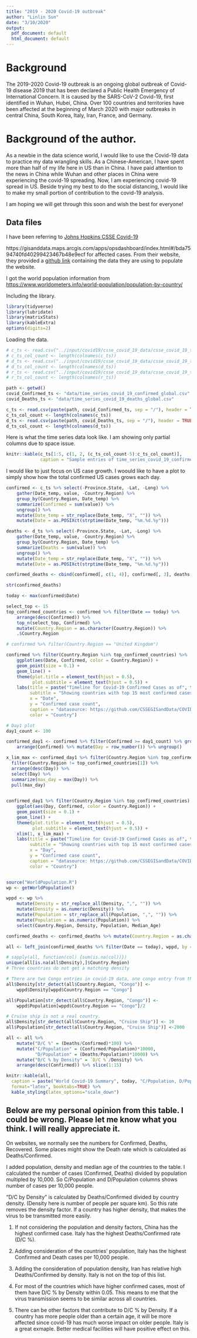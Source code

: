 ```yaml
---
title: "2019 - 2020 Covid-19 outbreak"
author: "Linlin Sun"
date: "3/10/2020"
output:
  pdf_document: default
  html_document: default
---
```


# Background

The 2019-2020 Covid-19 outbreak is an ongoing global outbreak of Covid-19 disease 2019 that has been declared a Public Health Emergency of International Concern. It is caused by the SARS-CoV-2 Covid-19, first identified in Wuhan, Hubei, China. Over 100 countries and territories have been affected at the beginning of March 2020 with major outbreaks in central China, South Korea, Italy, Iran, France, and Germany. 

# Background of the author. 
As a newbie in the data science world, I would like to use the Covid-19 data to practice my data wrangling skills. 
As a Chinese-American, I have spent more than half of my life here in US than in China. I have paid attention to the news in China while Wuhan and other places in China were experiencing the covid-19 spreading. Now, I am experiencing covid-19 spread in US. Beside trying my best to do the social distancing, I would like to make my small portion of contribution to the covid-19 analysis. 

I am hoping we will get through this soon and wish the best for everyone!

## Data files

I have been referring to [Johns Hopkins CSSE Covid-19](
https://gisanddata.maps.arcgis.com/apps/opsdashboard/index.html#/bda7594740fd40299423467b48e9ecf)

https://gisanddata.maps.arcgis.com/apps/opsdashboard/index.html#/bda7594740fd40299423467b48e9ecf 
for affected cases. From their website, they provided a [github link](https://github.com/CSSEGISandData/COVID-19/tree/master/csse_covid_19_data/csse_covid_19_time_series) containing the data they are using to populate the website. 

I got the world population information from [https://www.worldometers.info/world-population/population-by-country/](
https://www.worldometers.info/world-population/population-by-country/)

Including the library. 

```r
library(tidyverse)
library(lubridate)
library(matrixStats)
library(kableExtra)
options(digits=2)
```

Loading the data. 

```r
# c_ts <- read.csv("../input/covid19/csse_covid_19_data/csse_covid_19_time_series/time_series_19-covid-Confirmed.csv", header = TRUE)
# c_ts_col_count <- length(colnames(c_ts))
# d_ts <- read.csv("../input/covid19/csse_covid_19_data/csse_covid_19_time_series/time_series_19-covid-Deaths.csv", header = TRUE)
# d_ts_col_count <- length(colnames(d_ts))
# r_ts <- read.csv("../input/covid19/csse_covid_19_data/csse_covid_19_time_series/time_series_19-covid-Recovered.csv", header = TRUE)
# r_ts_col_count <- length(colnames(r_ts))

```

```r
path <- getwd()
covid_Confirmed_ts <- "data/time_series_covid_19_confirmed_global.csv"
covid_Deaths_ts <- "data/time_series_covid_19_deaths_global.csv"

c_ts <- read.csv(paste(path, covid_Confirmed_ts, sep = "/"), header = TRUE)
c_ts_col_count <- length(colnames(c_ts))
d_ts <- read.csv(paste(path, covid_Deaths_ts, sep = "/"), header = TRUE)
d_ts_col_count <- length(colnames(d_ts))
```


Here is what the time series data look like. I am showing only partial columns due to space issue. 

```r
knitr::kable(c_ts[1:5, c(1, 2, (c_ts_col_count-5):c_ts_col_count)], 
             caption = "Sample entries of time_series_covid_19_confirmed_global.csv")
```

I would like to just focus on US case growth. I woould like to have a plot to simply show how the total confirmed US cases grows each day. 



```r
confirmed <- c_ts %>% select(-Province.State, -Lat, -Long) %>%
    gather(Date_temp, value, -Country.Region) %>%
    group_by(Country.Region, Date_temp) %>%
    summarize(Confirmed = sum(value)) %>%
    ungroup() %>%
    mutate(Date_temp = str_replace(Date_temp, "X", "")) %>%
    mutate(Date = as.POSIXct(strptime(Date_temp, "%m.%d.%y")))

deaths <- d_ts %>% select(-Province.State, -Lat, -Long) %>%
    gather(Date_temp, value, -Country.Region) %>%
    group_by(Country.Region, Date_temp) %>%
    summarize(Deaths = sum(value)) %>%
    ungroup() %>%
    mutate(Date_temp = str_replace(Date_temp, "X", "")) %>%
    mutate(Date = as.POSIXct(strptime(Date_temp, "%m.%d.%y")))

confirmed_deaths <- cbind(confirmed[, c(1, 4)], confirmed[, 3], deaths[3])

str(confirmed_deaths)

today <- max(confirmed$Date)

```

```r
select_top <- 15
top_confirmed_countries <- confirmed %>% filter(Date == today) %>% 
    arrange(desc(Confirmed)) %>% 
    top_n(select_top, Confirmed) %>% 
    mutate(Country.Region = as.character(Country.Region)) %>% 
    .$Country.Region

# confirmed %>% filter(Country.Region == "United Kingdom")

confirmed %>% filter(Country.Region %in% top_confirmed_countries) %>% 
    ggplot(aes(Date, Confirmed, color = Country.Region)) +
    geom_point(size = 0.1) + 
    geom_line() +
    theme(plot.title = element_text(hjust = 0.5),
          plot.subtitle = element_text(hjust = 0.5)) +
    labs(title = paste("Timeline for Covid-19 Confirmed Cases as of", today, sep = " "),
         subtitle = "Showing countries with top 15 most confirmed cases in the world", 
         x = "Date", 
         y = "Confirmed case count",
         caption = "datasource: https://github.com/CSSEGISandData/COVID-19",
         color = "Country")
```


```r

# Day1 plot
day1_count <- 100

confirmed_day1 <- confirmed %>% filter(Confirmed >= day1_count) %>% group_by(Country.Region) %>% 
    arrange(Confirmed) %>% mutate(Day = row_number()) %>% ungroup()

x_lim_max <- confirmed_day1 %>% filter(Country.Region %in% top_confirmed_countries) %>% 
  filter(Country.Region != top_confirmed_countries[1]) %>% 
  arrange(desc(Day)) %>% 
  select(Day) %>% 
  summarize(max_day = max(Day)) %>% 
  pull(max_day)

  
confirmed_day1 %>% filter(Country.Region %in% top_confirmed_countries) %>%
    ggplot(aes(Day, Confirmed, color = Country.Region)) +
    geom_point(size = 0.1) + 
    geom_line() +
    theme(plot.title = element_text(hjust = 0.5),
          plot.subtitle = element_text(hjust = 0.5)) +
    xlim(1, x_lim_max) +
    labs(title = paste("Timeline for Covid-19 Confirmed Cases as of", today, sep = " "),
         subtitle = "Showing countries with top 15 most confirmed cases in the world\nDay 1 starts with around 100 case count for each country", 
         x = "Day", 
         y = "Confirmed case count",
         caption = "datasource: https://github.com/CSSEGISandData/COVID-19",
         color = "Country")



```


```r
source("WorldPopulation.R")
wp <- getWorldPopulation()

```

```r
wppd <- wp %>% 
    mutate(Density = str_replace_all(Density, ",", "")) %>% 
    mutate(Density = as.numeric(Density)) %>% 
    mutate(Population = str_replace_all(Population, ",", "")) %>% 
    mutate(Population = as.numeric(Population)) %>% 
    select(Country.Region, Density, Population, Median_Age)

confirmed_deaths <- confirmed_deaths %>% mutate(Country.Region = as.character(Country.Region))

all <- left_join(confirmed_deaths %>% filter(Date == today), wppd, by = "Country.Region")

# sapply(all, function(col) {sum(is.na(col))})
unique(all[is.na(all$Density),]$Country.Region)
# Three countries do not get a matching density

# There are two Congo entries in covid-19 data, one congo entry from the world population data
all$Density[str_detect(all$Country.Region, "Congo")] <- 
    wppd$Density[wppd$Country.Region == "Congo"]

all$Population[str_detect(all$Country.Region, "Congo")] <-
    wppd$Population[wppd$Country.Region == "Congo"]/2

# Cruise ship is not a real country. 
all$Density[str_detect(all$Country.Region, "Cruise Ship")] <- 10
all$Population[str_detect(all$Country.Region, "Cruise Ship")] <-2000
```


```r
all <- all %>% 
    mutate("D/C %" = (Deaths/Confirmed)*100) %>% 
    mutate("C/Population" = (Confirmed/Population)*10000, 
           "D/Population" = (Deaths/Population)*10000) %>%
    mutate("D/C % by Density" = `D/C %`/Density) %>% 
    arrange(desc(Confirmed)) %>% slice(1:15)

knitr::kable(all,
  caption = paste("World Covid-19 Summary", today, "C/Population, D/Population, R/Population are per 10,000 people", sep = " "),
  format="latex", booktabs=TRUE) %>%
  kable_styling(latex_options="scale_down")

```



## Below are my personal opinion from this table. I could be wrong. Please let me know what you think. I will really appreciate it. 
On websites, we normally see the numbers for Confirmed, Deaths, Recovered. Some places might show the Death rate which is calculated as Deaths/Confirmed. 

I added population, density and median age of the countries to the table. I calculated the number of cases (Confirmed, Deaths) divided by population multipled by 10,000. So C/Population and D/Population columns shows number of cases per 10,000 people. 

"D/C by Density" is calculated by Deaths/Confirmed divided by country density. (Density here is number of people per square km). So this rate removes the density factor. If a country has higher density, that makes the virus to be transmitted more easily. 


1. If not considering the population and density factors, China has the highest confirmed case. Italy has the highest 
Deaths/Confirmed rate (D/C %). 

2. Adding consideration of the countries' population, Italy has the highest Confirmed and Death cases per 10,000 people. 

3. Adding the consideration of population density, Iran has relative high Deaths/Confirmed by density. Italy is not on the top of this list.

4. For most of the countries which have higher confirmed cases, most of them have D/C % by Density within 0.05. This means to me that the virus transmission seems to be similar across all countries. 

5. There can be other factors that contribute to D/C % by Density. If a country has more people older than a certain age, it will be more affected since covid-19 has much worse impact on older people. Italy is a great exmaple. Better medical facilities will have positive effect on this. 





